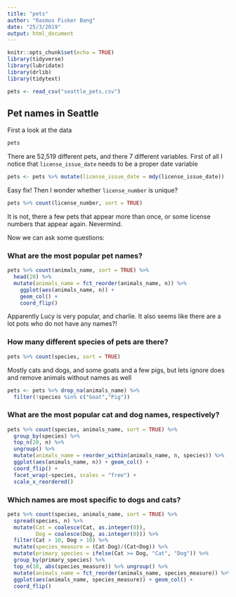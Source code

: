 ```yaml
---
title: "pets"
author: "Rasmus Fisker Bang"
date: "25/3/2019"
output: html_document
---
```


```r
knitr::opts_chunk$set(echo = TRUE)
library(tidyverse)
library(lubridate)
library(drlib)
library(tidytext)

pets <- read_csv("seattle_pets.csv")

```

## Pet names in Seattle

First a look at the data

```r
pets
```

There are 52,519 different pets, and there 7 different variables. 
First of all I notice that `license_issue_date` needs to be a proper date variable

```r
pets <- pets %>% mutate(license_issue_date = mdy(license_issue_date))
```

Easy fix! Then I wonder whether `license_number` is unique?

```r
pets %>% count(license_number, sort = TRUE)
```

It is not, there a few pets that appear more than once, 
or some license numbers that appear again. Nevermind.

Now we can ask some questions:

### What are the most popular pet names?

```r
pets %>% count(animals_name, sort = TRUE) %>% 
  head(20) %>% 
  mutate(animals_name = fct_reorder(animals_name, n)) %>% 
    ggplot(aes(animals_name, n)) +
    geom_col() +
    coord_flip()
```

Apparently Lucy is very popular, and charlie. It also seems like there are a lot
pots who do not have any names?!

### How many different species of pets are there?

```r
pets %>% count(species, sort = TRUE)
```

Mostly cats and dogs, and some goats and a few pigs, but lets ignore does 
and remove animals without names as well

```r
pets <- pets %>% drop_na(animals_name) %>% 
  filter(!species %in% c("Goat","Pig"))
```

### What are the most popular cat and dog names, respectively?

```r
pets %>% count(species, animals_name, sort = TRUE) %>% 
  group_by(species) %>% 
  top_n(20, n) %>% 
  ungroup() %>% 
  mutate(animals_name = reorder_within(animals_name, n, species)) %>% 
  ggplot(aes(animals_name, n)) + geom_col() +
  coord_flip() +
  facet_wrap(~species, scales = "free") +
  scale_x_reordered()
```

### Which names are most specific to dogs and cats?

```r
pets %>% count(species, animals_name, sort = TRUE) %>% 
  spread(species, n) %>% 
  mutate(Cat = coalesce(Cat, as.integer(0)),
         Dog = coalesce(Dog, as.integer(0))) %>% 
  filter(Cat > 10, Dog > 10) %>% 
  mutate(species_measure = (Cat-Dog)/(Cat+Dog)) %>% 
  mutate(primary_species = ifelse(Cat >= Dog, "Cat", "Dog")) %>% 
  group_by(primary_species) %>% 
  top_n(10, abs(species_measure)) %>% ungroup() %>% 
  mutate(animals_name = fct_reorder(animals_name, species_measure)) %>% 
  ggplot(aes(animals_name, species_measure)) + geom_col() +
  coord_flip()
  
```















